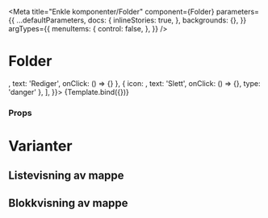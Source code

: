 

<Meta
  title="Enkle komponenter/Folder"
  component={Folder}
  parameters={{
    ...defaultParameters,
    docs: {
      inlineStories: true,
    },
    backgrounds: {},
  }}
  argTypes={{
    menuItems: {
      control: false,
    },
  }}
/>


# Folder

<Canvas>
  <Story
    name="Folder"
    args={{
      id: '123',
      title: 'Dette er min tittel',
      subFolders: 3,
      subResources: 3,
      link: '',
      type: 'list',
      menuItems: [
        { icon: <Pencil />, text: 'Rediger', onClick: () => {} },
        { icon: <DeleteForever />, text: 'Slett', onClick: () => {}, type: 'danger' },
      ],
    }}>
    {Template.bind({})}
  </Story>
</Canvas>

### Props

<ArgsTable story="Folder" />

# Varianter

## Listevisning av mappe

<Canvas>
  <BrowserRouter>
    <Folder title="Mappe 3" type="list" subFolders="3" subResources="3" />
  </BrowserRouter>
</Canvas>

## Blokkvisning av mappe

<Canvas>
  <BrowserRouter>
    <Folder title="Tittel" type="block" subFolders="3" subResources="3" />
  </BrowserRouter>
</Canvas>
